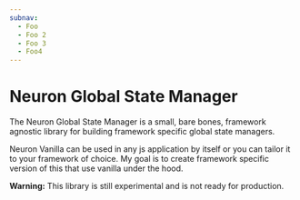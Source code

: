 ```yaml
---
subnav:
  - Foo
  - Foo 2
  - Foo 3
  - Foo4
---
```


# Neuron Global State Manager

The Neuron Global State Manager is a small, bare bones, framework agnostic library for building framework specific global state managers.

Neuron Vanilla can be used in any js application by itself or you can tailor it to your framework of choice. My goal is to create framework specific version of this that use vanilla under the hood.

<div
  style={{
    backgroundColor: "#fff3cd",
    border: "1px solid #ffeeba",
    padding: "1em",
  }}
>
  <strong>Warning:</strong> This library is still experimental and is not ready
  for production.
</div>
